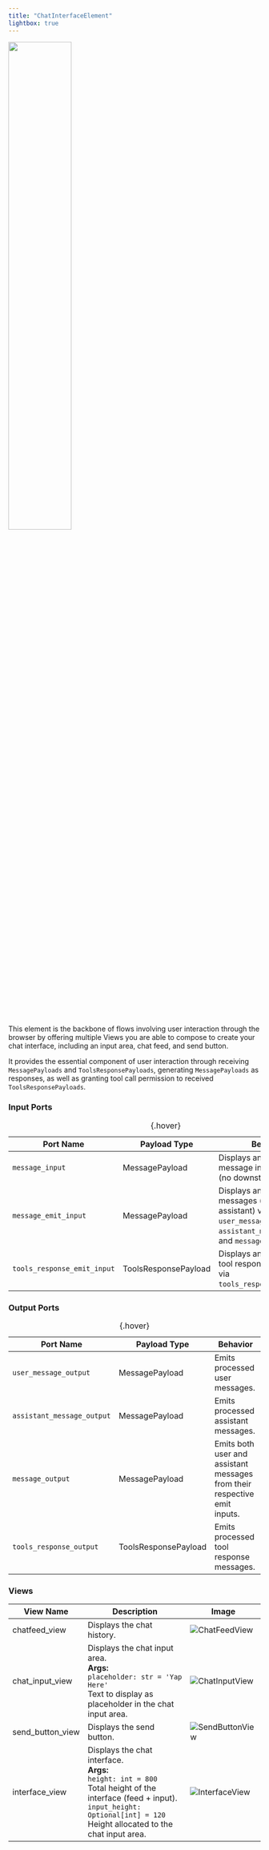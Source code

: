 ```yaml
---
title: "ChatInterfaceElement"
lightbox: true
---
```


![](interface_overview.jpg){.lightbox fig-align="center" width="50%"}

This element is the backbone of flows involving user interaction through the browser by offering multiple Views you are able to compose to create your chat interface, including an input area, chat feed, and send button.

It provides the essential component of user interaction through receiving `MessagePayloads` and `ToolsResponsePayloads`, generating `MessagePayloads` as responses, as well as granting tool call permission to received `ToolsResponsePayloads`.

### Input Ports

| Port Name              | Payload Type           | Behavior                                                                                                     |
|------------------------|------------------------|--------------------------------------------------------------------------------------------------------------|
| `message_input`        | MessagePayload         | Displays any incoming message in the chat feed (no downstream emit).                                         |
| `message_emit_input`   | MessagePayload         | Displays and then emits messages (user or assistant) via `user_message_output`, `assistant_message_output`, and `message_output`. |
| `tools_response_emit_input`  | ToolsResponsePayload | Displays and then emits tool response messages via `tools_response_output`.                                 |

: {.hover}

### Output Ports

| Port Name                 | Payload Type            | Behavior                                                                                          |
|---------------------------|-------------------------|---------------------------------------------------------------------------------------------------|
| `user_message_output`     | MessagePayload          | Emits processed user messages.                                                                    |
| `assistant_message_output`| MessagePayload          | Emits processed assistant messages.                                                               |
| `message_output`          | MessagePayload          | Emits both user and assistant messages from their respective emit inputs.                        |
| `tools_response_output`   | ToolsResponsePayload    | Emits processed tool response messages.                                                          |

: {.hover}

### Views

| View Name         | Description                                                                 | Image                                      |
|-------------------|-----------------------------------------------------------------------------|--------------------------------------------|
| chatfeed_view     | Displays the chat history.                                                 | ![ChatFeedView](chatfeed_view.jpg){.lightbox} |
| chat_input_view   | Displays the chat input area.<br>**Args:**<br>`placeholder: str = 'Yap Here'`<br><span class="tab">Text to display as placeholder in the chat input area.</span> | ![ChatInputView](chat_input_view.jpg){.lightbox} |
| send_button_view  | Displays the send button.                                                   | ![SendButtonView](send_button_view.jpg){.lightbox} |
| interface_view    | Displays the chat interface.<br>**Args:**<br>`height: int = 800`<br><span class="tab">Total height of the interface (feed + input).</span><br>`input_height: Optional[int] = 120`<br><span class="tab">Height allocated to the chat input area.</span> | ![InterfaceView](interface_view.jpg){.lightbox} |